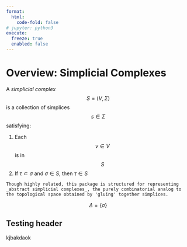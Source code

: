 ```yaml
---
format:
  html:
    code-fold: false
# jupyter: python3
execute: 
  freeze: true
  enabled: false
---
```


# Overview: Simplicial Complexes

A _simplicial complex_ $$S = (V, \Sigma)$$ is a collection of simplices $$s \in \Sigma$$ satisfying: 

1. Each $$v \in V$$ is in $$S$$
2. If $\tau \subset \sigma$ and $\sigma \in S$, then $\tau \in S$

```note
Though highly related, this package is structured for representing _abstract simplicial complexes_, the purely combinatorial analog to the topological space obtained by 'gluing' together simplices. 
```

$$ \Delta = \{\sigma \}$$

## Testing header 

kjbakdaok